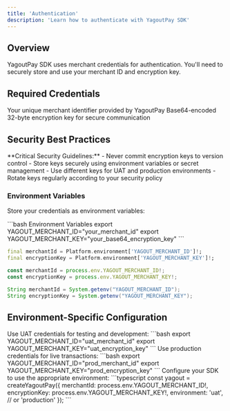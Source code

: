 ```yaml
---
title: 'Authentication'
description: 'Learn how to authenticate with YagoutPay SDK'
---
```


## Overview

YagoutPay SDK uses merchant credentials for authentication. You'll need to securely store and use your merchant ID and encryption key.

## Required Credentials

<CardGroup cols={2}>
  <Card title="Merchant ID" icon="id-card">
    Your unique merchant identifier provided by YagoutPay
  </Card>
  <Card title="Encryption Key" icon="key">
    Base64-encoded 32-byte encryption key for secure communication
  </Card>
</CardGroup>

## Security Best Practices

<Warning>
**Critical Security Guidelines:**
- Never commit encryption keys to version control
- Store keys securely using environment variables or secret management
- Use different keys for UAT and production environments
- Rotate keys regularly according to your security policy
</Warning>

### Environment Variables

Store your credentials as environment variables:

<CodeGroup>
```bash Environment Variables
export YAGOUT_MERCHANT_ID="your_merchant_id"
export YAGOUT_MERCHANT_KEY="your_base64_encryption_key"
```

```dart Dart/Flutter
final merchantId = Platform.environment['YAGOUT_MERCHANT_ID']!;
final encryptionKey = Platform.environment['YAGOUT_MERCHANT_KEY']!;
```

```typescript TypeScript/Node.js
const merchantId = process.env.YAGOUT_MERCHANT_ID!;
const encryptionKey = process.env.YAGOUT_MERCHANT_KEY!;
```

```java Java
String merchantId = System.getenv("YAGOUT_MERCHANT_ID");
String encryptionKey = System.getenv("YAGOUT_MERCHANT_KEY");
```
</CodeGroup>

<!-- Trimmed: focus on env vars and SDK configuration only. -->

## Environment-Specific Configuration

<Steps>
  <Step title="UAT Environment">
    Use UAT credentials for testing and development:
    ```bash
    export YAGOUT_MERCHANT_ID="uat_merchant_id"
    export YAGOUT_MERCHANT_KEY="uat_encryption_key"
    ```
  </Step>
  <Step title="Production Environment">
    Use production credentials for live transactions:
    ```bash
    export YAGOUT_MERCHANT_ID="prod_merchant_id"
    export YAGOUT_MERCHANT_KEY="prod_encryption_key"
    ```
  </Step>
  <Step title="SDK Configuration">
    Configure your SDK to use the appropriate environment:
    ```typescript
    const yagout = createYagoutPay({
      merchantId: process.env.YAGOUT_MERCHANT_ID!,
      encryptionKey: process.env.YAGOUT_MERCHANT_KEY!,
      environment: 'uat', // or 'production'
    });
    ```
  </Step>
</Steps>

<!-- Error handling patterns omitted to keep minimal. -->

<!-- Next steps removed. -->
